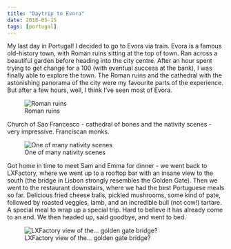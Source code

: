 ```yaml
---
title: "Daytrip to Evora"
date: 2018-05-15
tags: [portugal]
---
```


My last day in Portugal! I decided to go to Evora via train. Evora is a famous old-history town, with Roman ruins sitting at the top of town. Ran across a beautiful garden before heading into the city centre. After an hour spent trying to get change for a 100 (with eventual success at the bank), I was finally able to explore the town. The Roman ruins and the cathedral with the astonishing panorama of the city were my favourite parts of the experience. But after a few hours, well, I think I’ve seen most of Evora.

![Roman ruins](/img/portugal/image31.jpg)

Church of Sao Francesco - cathedral of bones and the nativity scenes - very impressive. Franciscan monks.

![One of many nativity scenes](/img/portugal/image23.jpg)

Got home in time to meet Sam and Emma for dinner - we went back to LXFactory, where we went up to a rooftop bar with an insane view to the south (the bridge in Lisbon strongly resembles the Golden Gate). Then we went to the restaurant downstairs, where we had the best Portuguese meals so far. Delicious fried cheese balls, pickled mushrooms, some kind of pate, followed by roasted veggies, lamb, and an incredible bull (not cow!) tartare. A special meal to wrap up a special trip. Hard to believe it has already come to an end. We then headed up, said goodbye, and went to bed.

![LXFactory view of the... golden gate bridge?](/img/portugal/image2.jpg)
